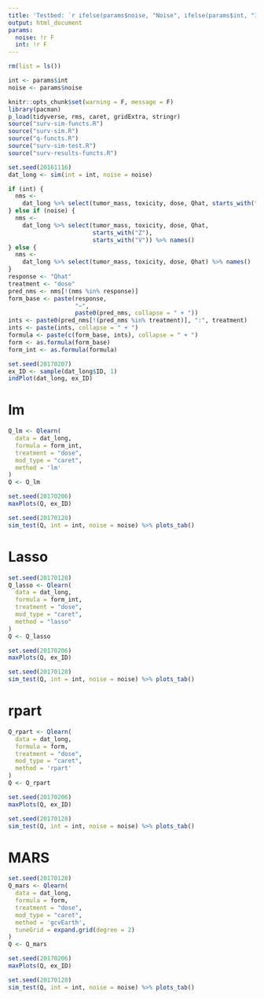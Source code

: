```yaml
---
title: 'Testbed: `r ifelse(params$noise, "Noise", ifelse(params$int, "Interaction", "Original"))`'
output: html_document
params:
  noise: !r F
  int: !r F
---
```


```r
rm(list = ls())
```

```r
int <- params$int
noise <- params$noise
```


```r
knitr::opts_chunk$set(warning = F, message = F)
library(pacman)
p_load(tidyverse, rms, caret, gridExtra, stringr)
source("surv-sim-functs.R")
source("surv-sim.R")
source("q-functs.R")
source("surv-sim-test.R")
source("surv-results-functs.R")
```

```r
set.seed(20161116)
dat_long <- sim(int = int, noise = noise)
```

```r
if (int) {
  nms <-
    dat_long %>% select(tumor_mass, toxicity, dose, Qhat, starts_with("X")) %>% names()
} else if (noise) {
  nms <-
    dat_long %>% select(tumor_mass, toxicity, dose, Qhat,
                        starts_with("Z"),
                        starts_with("V")) %>% names()
} else {
  nms <-
    dat_long %>% select(tumor_mass, toxicity, dose, Qhat) %>% names()
}
response <- "Qhat"
treatment <- "dose"
pred_nms <- nms[!(nms %in% response)]
form_base <- paste(response,
                   "~",
                   paste0(pred_nms, collapse = " + "))
ints <- paste0(pred_nms[!(pred_nms %in% treatment)], ":", treatment)
ints <- paste(ints, collapse = " + ")
formula <- paste(c(form_base, ints), collapse = " + ")
form <- as.formula(form_base)
form_int <- as.formula(formula)
```


```r
set.seed(20170207)
ex_ID <- sample(dat_long$ID, 1)
indPlot(dat_long, ex_ID)
```

# lm
```r
Q_lm <- Qlearn(
  data = dat_long,
  formula = form_int,
  treatment = "dose",
  mod_type = "caret",
  method = 'lm'
)
Q <- Q_lm
```

```r
set.seed(20170206)
maxPlots(Q, ex_ID)
```

```r
set.seed(20170128)
sim_test(Q, int = int, noise = noise) %>% plots_tab()
```

# Lasso
```r
set.seed(20170128)
Q_lasso <- Qlearn(
  data = dat_long,
  formula = form_int,
  treatment = "dose",
  mod_type = "caret",
  method = "lasso"
)
Q <- Q_lasso
```

```r
set.seed(20170206)
maxPlots(Q, ex_ID)
```

```r
set.seed(20170128)
sim_test(Q, int = int, noise = noise) %>% plots_tab()
```


# rpart
```r
Q_rpart <- Qlearn(
  data = dat_long,
  formula = form,
  treatment = "dose",
  mod_type = "caret",
  method = 'rpart'
)
Q <- Q_rpart
```

```r
set.seed(20170206)
maxPlots(Q, ex_ID)
```

```r
set.seed(20170128)
sim_test(Q, int = int, noise = noise) %>% plots_tab()
```




# MARS
```r
set.seed(20170128)
Q_mars <- Qlearn(
  data = dat_long,
  formula = form,
  treatment = "dose",
  mod_type = "caret",
  method = 'gcvEarth',
  tuneGrid = expand.grid(degree = 2)
)
Q <- Q_mars
```

```r
set.seed(20170206)
maxPlots(Q, ex_ID)
```

```r
set.seed(20170128)
sim_test(Q, int = int, noise = noise) %>% plots_tab()
```
